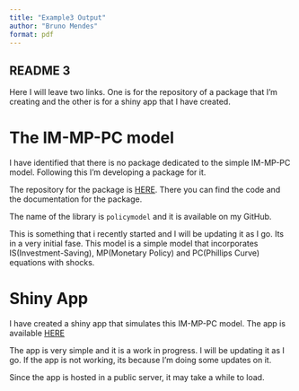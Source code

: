 ---
title: "Example3 Output"
author: "Bruno Mendes"
format: pdf
---

:::callout-tip
# README 3
Here I will leave two links. One is for the repository of a package that I'm creating and the other is for a shiny app that I have created.
:::

# The IM-MP-PC model

I have identified that there is no package dedicated to the simple IM-MP-PC model. Following this I'm developing a package for it.

The repository for the package is [HERE](https://github.com/brunomendes545/policymodel). There you can find the code and the documentation for the package.

The name of the library is `policymodel` and it is available on my GitHub.

This is something that i recently started and I will be updating it as I go. Its in a very initial fase.
This model is a simple model that incorporates IS(Investment-Saving), MP(Monetary Policy) and PC(Phillips Curve) equations with shocks.

# Shiny App

I have created a shiny app that simulates this IM-MP-PC model. The app is available [HERE](https://jvh841-bruno-mendes.shinyapps.io/model/)

The app is very simple and it is a work in progress. I will be updating it as I go. If the app is not working, its because I'm doing some updates on it.

Since the app is hosted in a public server, it may take a while to load.
